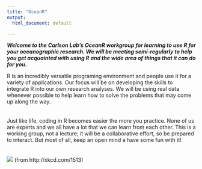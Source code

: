 ```yaml
---
title: "OceanR"
output: 
  html_document: default

---
```


***Welcome to the Carlson Lab's OceanR workgroup for learning to use R for your oceanographic research. We will be meeting semi-regularly to help you get acquainted with using R and the wide area of things that it can do for you.***  

R is an incredibly versatile programing environment and people use it for a variety of applications. Our focus will be on developing the skills to integrate R into our own research analyses. We will be using real data whenever possible to help learn how to solve the problems that may come up along the way.   
<br>  
Just like life, coding in R becomes easier the more you practice. None of us are experts and we all have a lot that we can learn from each other. This is a working group, not a lecture; it will be a collaborative effort, so be prepared to interact. But most of all, keep an open mind a have some fun with it!  
<br>  
![](code_quality_2x_xkcd_1513.png)
(from http://xkcd.com/1513)



